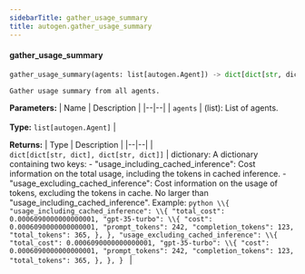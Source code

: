 ```yaml
---
sidebarTitle: gather_usage_summary
title: autogen.gather_usage_summary
---
```


<code class="doc-symbol doc-symbol-heading doc-symbol-function"></code>
#### gather_usage_summary

```python
gather_usage_summary(agents: list[autogen.Agent]) -> dict[dict[str, dict], dict[str, dict]]
```

    Gather usage summary from all agents.

<b>Parameters:</b>
| Name | Description |
|--|--|
| `agents` | (list): List of agents.<br/><br/>**Type:** `list[autogen.Agent]` |

<b>Returns:</b>
| Type | Description |
|--|--|
| `dict[dict[str, dict], dict[str, dict]]` | dictionary: A dictionary containing two keys: - "usage_including_cached_inference": Cost information on the total usage, including the tokens in cached inference. - "usage_excluding_cached_inference": Cost information on the usage of tokens, excluding the tokens in cache. No larger than "usage_including_cached_inference". Example: ```python \\{ "usage_including_cached_inference": \\{ "total_cost": 0.0006090000000000001, "gpt-35-turbo": \\{ "cost": 0.0006090000000000001, "prompt_tokens": 242, "completion_tokens": 123, "total_tokens": 365, }, }, "usage_excluding_cached_inference": \\{ "total_cost": 0.0006090000000000001, "gpt-35-turbo": \\{ "cost": 0.0006090000000000001, "prompt_tokens": 242, "completion_tokens": 123, "total_tokens": 365, }, }, } ``` |

<br />